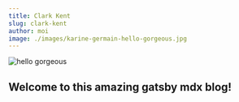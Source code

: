 ```yaml
---
title: Clark Kent
slug: clark-kent
author: moi
image: ./images/karine-germain-hello-gorgeous.jpg
---
```


![hello gorgeous](./images/karine-germain-hello-gorgeous.jpg)

## Welcome to this amazing gatsby mdx blog!